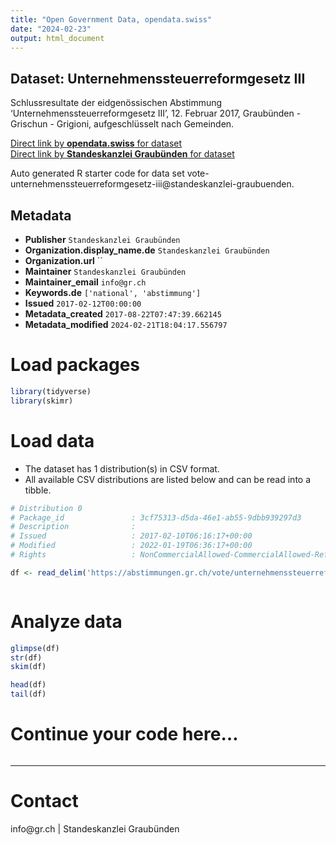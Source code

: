 ```yaml
---
title: "Open Government Data, opendata.swiss"
date: "2024-02-23"
output: html_document
---
```


## Dataset: Unternehmenssteuerreformgesetz III

Schlussresultate der eidgenössischen Abstimmung 'Unternehmenssteuerreformgesetz III', 12. Februar 2017, Graubünden - Grischun - Grigioni, aufgeschlüsselt nach Gemeinden.

[Direct link by **opendata.swiss** for dataset](https://opendata.swiss/de/dataset/unternehmenssteuerreformgesetz-iii)<br>
[Direct link by **Standeskanzlei Graubünden** for dataset](https://abstimmungen.gr.ch/vote/unternehmenssteuerreformgesetz-iii/data)

Auto generated R starter code for data set vote-unternehmenssteuerreformgesetz-iii@standeskanzlei-graubuenden.

## Metadata

- **Publisher** `Standeskanzlei Graubünden`
- **Organization.display_name.de** `Standeskanzlei Graubünden`
- **Organization.url** ``
- **Maintainer** `Standeskanzlei Graubünden`
- **Maintainer_email** `info@gr.ch`
- **Keywords.de** `['national', 'abstimmung']`
- **Issued** `2017-02-12T00:00:00`
- **Metadata_created** `2017-08-22T07:47:39.662145`
- **Metadata_modified** `2024-02-21T18:04:17.556797`


# Load packages

```r

library(tidyverse)
library(skimr)

```

# Load data

-   The dataset has 1 distribution(s) in CSV format.
-   All available CSV distributions are listed below and can be read into a tibble.

```r

# Distribution 0
# Package_id               : 3cf75313-d5da-46e1-ab55-9dbb939297d3
# Description              : 
# Issued                   : 2017-02-10T06:16:17+00:00
# Modified                 : 2022-01-19T06:36:17+00:00
# Rights                   : NonCommercialAllowed-CommercialAllowed-ReferenceRequired

df <- read_delim('https://abstimmungen.gr.ch/vote/unternehmenssteuerreformgesetz-iii/data-csv')



```

# Analyze data

```r

glimpse(df)
str(df)
skim(df)

head(df)
tail(df)

```

# Continue your code here...

```r

```

------------------------------------------------------------------------

# Contact

info@gr.ch | Standeskanzlei Graubünden
